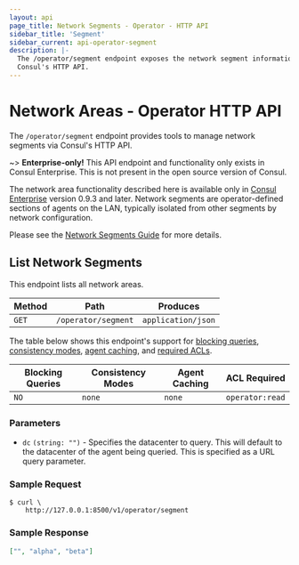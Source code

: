 ```yaml
---
layout: api
page_title: Network Segments - Operator - HTTP API
sidebar_title: 'Segment'
sidebar_current: api-operator-segment
description: |-
  The /operator/segment endpoint exposes the network segment information via
  Consul's HTTP API.
---
```


# Network Areas - Operator HTTP API

The `/operator/segment` endpoint provides tools to manage network segments via
Consul's HTTP API.

~> **Enterprise-only!** This API endpoint and functionality only exists in
Consul Enterprise. This is not present in the open source version of Consul.

The network area functionality described here is available only in
[Consul Enterprise](https://www.hashicorp.com/products/consul/) version 0.9.3 and
later. Network segments are operator-defined sections of agents on the LAN, typically
isolated from other segments by network configuration.

Please see the [Network Segments Guide](https://learn.hashicorp.com/consul/day-2-operations/network-segments) for more details.

## List Network Segments

This endpoint lists all network areas.

| Method | Path                | Produces           |
| ------ | ------------------- | ------------------ |
| `GET`  | `/operator/segment` | `application/json` |

The table below shows this endpoint's support for
[blocking queries](/api/features/blocking.html),
[consistency modes](/api/features/consistency.html),
[agent caching](/api/features/caching.html), and
[required ACLs](/api#authentication).

| Blocking Queries | Consistency Modes | Agent Caching | ACL Required    |
| ---------------- | ----------------- | ------------- | --------------- |
| `NO`             | `none`            | `none`        | `operator:read` |

### Parameters

- `dc` `(string: "")` - Specifies the datacenter to query. This will default to
  the datacenter of the agent being queried. This is specified as a URL query
  parameter.

### Sample Request

```text
$ curl \
    http://127.0.0.1:8500/v1/operator/segment
```

### Sample Response

```json
["", "alpha", "beta"]
```
